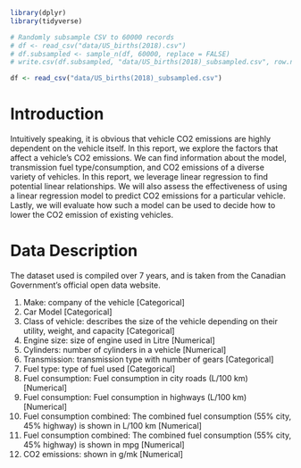 ```r
library(dplyr)
library(tidyverse)
```

```r
# Randomly subsample CSV to 60000 records
# df <- read_csv("data/US_births(2018).csv")
# df.subsampled <- sample_n(df, 60000, replace = FALSE)
# write.csv(df.subsampled, "data/US_births(2018)_subsampled.csv", row.names = FALSE)
```


```r
df <- read_csv("data/US_births(2018)_subsampled.csv")
```

# Introduction

Intuitively speaking, it is obvious that vehicle CO2 emissions are highly dependent on the vehicle itself. In this report, we explore the factors that affect a vehicle's CO2 emissions. We can find information about the model, transmission fuel type/consumption, and CO2 emissions of a diverse variety of vehicles. In this report, we leverage linear regression to find potential linear relationships. We will also assess the effectiveness of using a linear regression model to predict CO2 emissions for a particular vehicle. Lastly, we will evaluate how such a model can be used to decide how to lower the CO2 emission of existing vehicles.

# Data Description

The dataset used is compiled over 7 years, and is taken from the Canadian Government's official open data website.

1. Make: company of the vehicle [Categorical]
2. Car Model [Categorical]
3. Class of vehicle: describes the size of the vehicle depending on their utility, weight, and capacity [Categorical]
4. Engine size: size of engine used in Litre [Numerical]
5. Cylinders: number of cylinders in a vehicle [Numerical]
6. Transmission: transmission type with number of gears [Categorical]
7. Fuel type: type of fuel used [Categorical]
8. Fuel consumption: Fuel consumption in city roads (L/100 km) [Numerical]
9. Fuel consumption: Fuel consumption in highways (L/100 km) [Numerical]
10. Fuel consumption combined: The combined fuel consumption (55% city, 45% highway) is shown in L/100 km [Numerical]
11. Fuel consumption combined: The combined fuel consumption (55% city, 45% highway) is shown in mpg [Numerical]
12. CO2 emissions: shown in g/mk [Numerical]